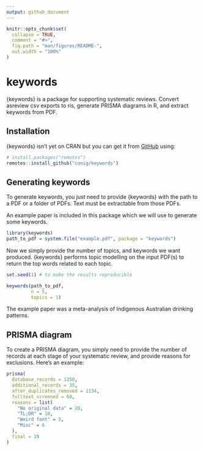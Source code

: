 ```yaml
---
output: github_document
---
```


<!-- README.md is generated from README.Rmd. Please edit that file -->

```r
knitr::opts_chunk$set(
  collapse = TRUE,
  comment = "#>",
  fig.path = "man/figures/README-",
  out.width = "100%"
)
```

# keywords

<!-- badges: start -->
<!-- badges: end -->

{keywords} is a package for supporting systematic reviews. Convert asreview csv exports to ris, generate PRISMA diagrams in R, and extract keywords from PDF.

## Installation

{keywords} isn't yet on CRAN but you can get it from [GitHub](https://github.com/conig/keywords) using:

```r
# install.packages("remotes")
remotes::install_github("conig/keywords")
```
## Generating keywords

To generate keywords, you just need to provide {keywords} with the path to a PDF or a folder of PDFs. Text must be extractable from those PDFs.

An example paper is included in this package which we will use to generate some keywords.

```r
library(keywords)
path_to_pdf = system.file("example.pdf", package = "keywords")
```

Now we simply provide the number of topics, and keywords we want produced. {keywords} performs topic modelling on the input PDF(s) to return the top words related to each topic.

```r
set.seed(1) # to make the results reproducible

keywords(path_to_pdf,
         n = 5,
         topics = 1)
```

The example paper was a meta-analysis of Indigenous Australian drinking patterns.

## PRISMA diagram

To create a PRISMA diagram, you simply need to provide the number of records at each stage of your systematic review, and provide reasons for exclusions. Here's an example:

```r
prisma(
  database_records = 1250,
  additional_records = 35,
  after_duplicates_removed = 1134,
  fulltext_screened = 60,
  reasons = list(
    "No original data" = 20,
    "TL;DR" = 10,
    "Weird font" = 5,
    "Misc" = 6
  ),
  final = 19
)
```

